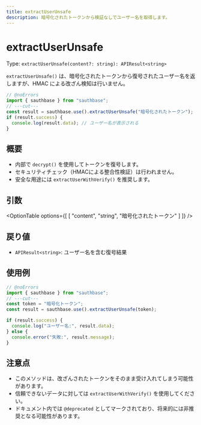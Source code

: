 ```yaml
---
title: extractUserUnsafe
description: 暗号化されたトークンから検証なしでユーザー名を取得します。
---
```



# extractUserUnsafe

Type: `extractUserUnsafe(content?: string): APIResult<string>`

`extractUserUnsafe()` は、暗号化されたトークンから復号されたユーザー名を返しますが、HMAC による改ざん検知は行いません。

```ts filename="TypeScript" showLineNumbers twoslash
// @noErrors
import { sauthbase } from "sauthbase";
// ---cut---
const result = sauthbase.use().extractUserUnsafe("暗号化されたトークン");
if (result.success) {
  console.log(result.data); // ユーザー名が表示される
}
```

## 概要

- 内部で `decrypt()` を使用してトークンを復号します。
- セキュリティチェック（HMACによる整合性検証）は行われません。
- 安全な用途には `extractUserWithVerify()` を推奨します。

## 引数

<OptionTable
options={[
  [
    "content",
    "string",
    "暗号化されたトークン"
  ]
]}
/>

## 戻り値

- `APIResult<string>`: ユーザー名を含む復号結果

## 使用例

```ts filename="TypeScript" showLineNumbers twoslash
// @noErrors
import { sauthbase } from "sauthbase";
// ---cut---
const token = "暗号化トークン";
const result = sauthbase.use().extractUserUnsafe(token);

if (result.success) {
  console.log("ユーザー名:", result.data);
} else {
  console.error("失敗:", result.message);
}
```

## 注意点

- このメソッドは、改ざんされたトークンをそのまま受け入れてしまう可能性があります。
- 信頼できないデータに対しては `extractUserWithVerify()` を使用してください。
- ドキュメント内では `@deprecated` としてマークされており、将来的には非推奨となる可能性があります。

